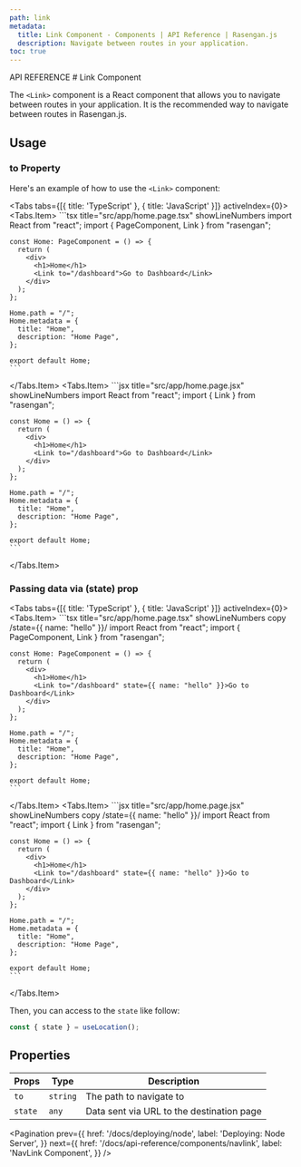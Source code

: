 ```yaml
---
path: link
metadata:
  title: Link Component - Components | API Reference | Rasengan.js
  description: Navigate between routes in your application.
toc: true
---
```



<span className="text-[12px] font-mono-regular text-foreground/60">
  API REFERENCE
</span>
# Link Component

The `<Link>` component is a React component that allows you to navigate between routes in your application.
It is the recommended way to navigate between routes in Rasengan.js.

## Usage

### to Property

Here's an example of how to use the `<Link>` component:

<Tabs tabs={[{ title: 'TypeScript' }, { title: 'JavaScript' }]} activeIndex={0}>
  <Tabs.Item>
    ```tsx title="src/app/home.page.tsx" showLineNumbers
    import React from "react";
    import { PageComponent, Link } from "rasengan";

    const Home: PageComponent = () => {
      return (
        <div>
          <h1>Home</h1>
          <Link to="/dashboard">Go to Dashboard</Link>
        </div>
      );
    };

    Home.path = "/";
    Home.metadata = {
      title: "Home",
      description: "Home Page",
    };

    export default Home;
    ```
  </Tabs.Item>
  <Tabs.Item>
    ```jsx title="src/app/home.page.jsx" showLineNumbers
    import React from "react";
    import { Link } from "rasengan";

    const Home = () => {
      return (
        <div>
          <h1>Home</h1>
          <Link to="/dashboard">Go to Dashboard</Link>
        </div>
      );
    };

    Home.path = "/";
    Home.metadata = {
      title: "Home",
      description: "Home Page",
    };

    export default Home;
    ```
  </Tabs.Item>
</Tabs>

### Passing data via (state) prop

<Tabs tabs={[{ title: 'TypeScript' }, { title: 'JavaScript' }]} activeIndex={0}>
  <Tabs.Item>
    ```tsx title="src/app/home.page.tsx" showLineNumbers copy /state={{ name: "hello" }}/
    import React from "react";
    import { PageComponent, Link } from "rasengan";

    const Home: PageComponent = () => {
      return (
        <div>
          <h1>Home</h1>
          <Link to="/dashboard" state={{ name: "hello" }}>Go to Dashboard</Link>
        </div>
      );
    };

    Home.path = "/";
    Home.metadata = {
      title: "Home",
      description: "Home Page",
    };

    export default Home;
    ```
  </Tabs.Item>
  <Tabs.Item>
    ```jsx title="src/app/home.page.jsx" showLineNumbers copy /state={{ name: "hello" }}/
    import React from "react";
    import { Link } from "rasengan";

    const Home = () => {
      return (
        <div>
          <h1>Home</h1>
          <Link to="/dashboard" state={{ name: "hello" }}>Go to Dashboard</Link>
        </div>
      );
    };

    Home.path = "/";
    Home.metadata = {
      title: "Home",
      description: "Home Page",
    };

    export default Home;
    ```
  </Tabs.Item>
</Tabs>

Then, you can access to the `state` like follow:

```js title="JS" showLineNumbers copy /useLocation()/
const { state } = useLocation();
```

## Properties

| Props   | Type     | Description                               |
| ------- | -------- | ----------------------------------------- |
| `to`    | `string` | The path to navigate to                   |
| `state` | `any`    | Data sent via URL to the destination page |

<Pagination 
  prev={{
    href: '/docs/deploying/node',
    label: 'Deploying: Node Server',
  }}
  next={{
    href: '/docs/api-reference/components/navlink',
    label: 'NavLink Component',
  }}
/>